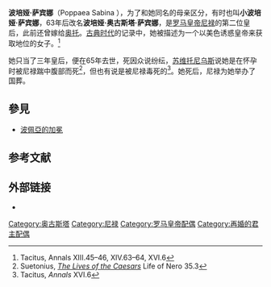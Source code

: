 {{Infobox royalty
| name         = Poppaea Sabina
| title        = 奥古斯塔
| image        = Poppea Sabina - MNR Palazzo Massimo.jpg
| image_size   = 230px
| caption      = 胸像
| succession   = 罗马皇后
| moretext     = (AD 62–65)
| birth_date   = AD 30
| birth_place  = [[庞培|庞培]]
| death_date   = AD 65
| death_place  = [[罗马|罗马]]
| burial_place =罗马
| spouse       = Rufrius Crispinus<br>[[奥托|奥托]]<br>[[尼禄|尼禄]]
| issue        = Rufrius Crispinus<br>[[克劳迪亚·奥古斯塔|克劳迪亚·奥古斯塔]]
| dynasty      = [[儒略-克劳狄王朝|儒略-克劳狄王朝]]
| father       = Titus Ollius
| mother       = Poppaea Sabina
}}

'''波培娅·萨宾娜'''（Poppaea Sabina {{bd|30年||65年}}），为了和她同名的母亲区分，有时也叫'''小波培娅·萨宾娜'''，63年后改名'''波培娅·奥古斯塔·萨宾娜'''，是[[罗马皇帝|罗马皇帝]][[尼禄|尼禄]]的第二位皇后，此前还曾嫁给[[奥托|奥托]]。[[古典时代|古典时代]]的记录中，她被描述为一个以美色诱惑皇帝来获取地位的女子。<ref>Tacitus, Annals XIII.45–46, XIV.63–64, XVI.6</ref>

她只当了三年皇后，便在65年去世，死因众说纷纭，[[苏维托尼乌斯|苏维托尼乌斯]]说她是在怀孕时被尼禄踹中腹部而死<ref>Suetonius, ''[[罗马十二帝王传|The Lives of the Caesars]]'' Life of Nero 35.3</ref>，但也有说是被尼禄毒死的<ref>Tacitus, ''Annals'' XVI.6</ref>。她死后，尼禄为她举办了国葬。

== 參見 ==
*[[波佩亞的加冕|波佩亞的加冕]]

==参考文献==
{{reflist}}

==外部链接==
*{{Commons-inline|Poppaea Sabina}}

{{Authority control}}

[[Category:奥古斯塔|Category:奥古斯塔]]
[[Category:尼禄|Category:尼禄]]
[[Category:罗马皇帝配偶|Category:罗马皇帝配偶]]
[[Category:再婚的君主配偶|Category:再婚的君主配偶]]